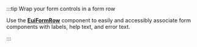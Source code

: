 :::tip Wrap your form controls in a form row

Use the [**EuiFormRow**](./form_row.mdx) component to easily and accessibly associate form components with labels, help text, and error text.

:::
